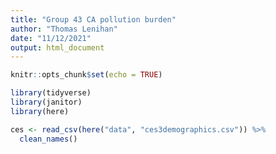 ```yaml
---
title: "Group 43 CA pollution burden"
author: "Thomas Lenihan"
date: "11/12/2021"
output: html_document
---
```


```r
knitr::opts_chunk$set(echo = TRUE)

library(tidyverse)
library(janitor)
library(here)

```

```r
ces <- read_csv(here("data", "ces3demographics.csv")) %>% 
  clean_names()
```

